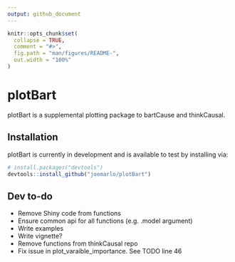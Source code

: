 ```yaml
---
output: github_document
---
```


<!-- README.md is generated from README.Rmd. Please edit that file -->

```r
knitr::opts_chunk$set(
  collapse = TRUE,
  comment = "#>",
  fig.path = "man/figures/README-",
  out.width = "100%"
)
```

# plotBart

<!-- badges: start -->
<!-- badges: end -->

plotBart is a supplemental plotting package to bartCause and thinkCausal.

## Installation

plotBart is currently in development and is available to test by installing via:

``` r
# install.packages("devtools")
devtools::install_github("joemarlo/plotBart")
```

## Dev to-do
- Remove Shiny code from functions
- Ensure common api for all functions (e.g. .model argument)
- Write examples
- Write vignette?
- Remove functions from thinkCausal repo
- Fix issue in plot_varaible_importance. See TODO line 46
